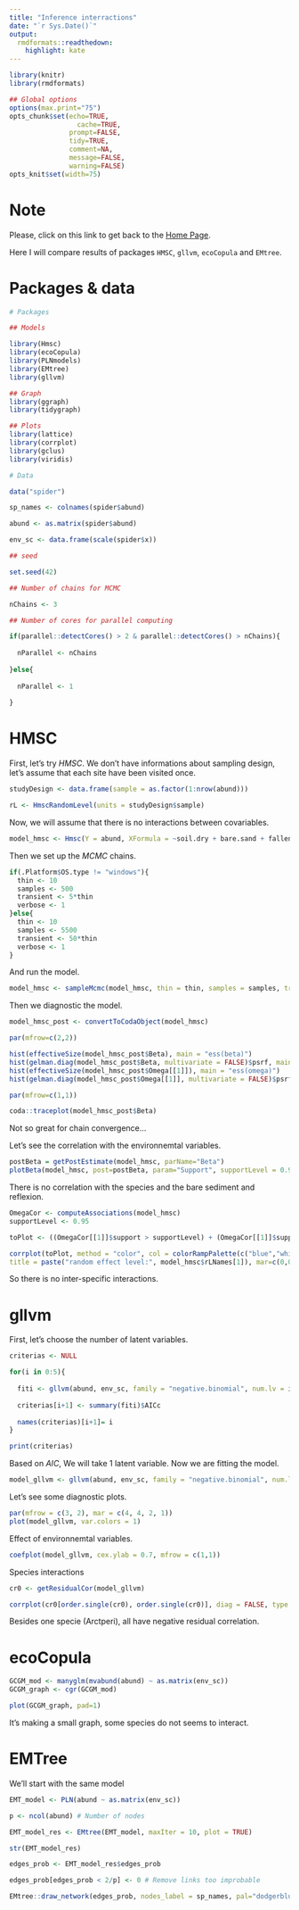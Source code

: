 ```yaml
---
title: "Inference interractions"
date: "`r Sys.Date()`"
output:
  rmdformats::readthedown:
    highlight: kate
---
```


<script src="https://hypothes.is/embed.js" async></script>

```r
library(knitr)
library(rmdformats)

## Global options
options(max.print="75")
opts_chunk$set(echo=TRUE,
	             cache=TRUE,
               prompt=FALSE,
               tidy=TRUE,
               comment=NA,
               message=FALSE,
               warning=FALSE)
opts_knit$set(width=75)
```


# Note

Please, click on this link to get back to the [Home Page](index.html).

Here I will compare results of packages `HMSC`, `gllvm`, `ecoCopula` and `EMtree`.

# Packages & data

```r
# Packages

## Models

library(Hmsc)
library(ecoCopula)
library(PLNmodels)
library(EMtree)
library(gllvm)

## Graph
library(ggraph)
library(tidygraph)

## Plots
library(lattice)
library(corrplot)
library(gclus)
library(viridis)

# Data

data("spider")

sp_names <- colnames(spider$abund)

abund <- as.matrix(spider$abund)

env_sc <- data.frame(scale(spider$x))

## seed

set.seed(42)

## Number of chains for MCMC

nChains <- 3

## Number of cores for parallel computing

if(parallel::detectCores() > 2 & parallel::detectCores() > nChains){
  
  nParallel <- nChains
  
}else{
  
  nParallel <- 1
  
}
```

# HMSC

First, let's  try *HMSC*. We don't have informations about sampling design, let's assume that each site have been visited once.

```r
studyDesign <- data.frame(sample = as.factor(1:nrow(abund)))

rL <- HmscRandomLevel(units = studyDesign$sample)
```

Now, we will assume that there is no interactions between covariables.

```r
model_hmsc <- Hmsc(Y = abund, XFormula = ~soil.dry + bare.sand + fallen.leaves + moss + herb.layer + reflection, XData = env_sc, studyDesign = studyDesign, ranLevels = list(sample = rL))
```


Then we set up the *MCMC* chains.

```r
if(.Platform$OS.type != "windows"){
  thin <- 10
  samples <- 500
  transient <- 5*thin
  verbose <- 1
}else{
  thin <- 10
  samples <- 5500
  transient <- 50*thin
  verbose <- 1
}
```

And run the model.

```r
model_hmsc <- sampleMcmc(model_hmsc, thin = thin, samples = samples, transient = transient, nChains = nChains, verbose = 1, nParallel = nParallel)
```

Then we diagnostic the model.

```r
model_hmsc_post <- convertToCodaObject(model_hmsc)

par(mfrow=c(2,2))

hist(effectiveSize(model_hmsc_post$Beta), main = "ess(beta)")
hist(gelman.diag(model_hmsc_post$Beta, multivariate = FALSE)$psrf, main = "psrf(beta)")
hist(effectiveSize(model_hmsc_post$Omega[[1]]), main = "ess(omega)")
hist(gelman.diag(model_hmsc_post$Omega[[1]], multivariate = FALSE)$psrf, main = "psrf(omega)")

par(mfrow=c(1,1))

coda::traceplot(model_hmsc_post$Beta)
```

Not so great for chain convergence...


Let's see the correlation with the environnemtal variables.

```r
postBeta = getPostEstimate(model_hmsc, parName="Beta")
plotBeta(model_hmsc, post=postBeta, param="Support", supportLevel = 0.95)
```

There is no correlation with the species and the bare sediment and reflexion. 

```r
OmegaCor <- computeAssociations(model_hmsc)
supportLevel <- 0.95

toPlot <- ((OmegaCor[[1]]$support > supportLevel) + (OmegaCor[[1]]$support < (1-supportLevel)) > 0) * OmegaCor[[1]]$mean

corrplot(toPlot, method = "color", col = colorRampPalette(c("blue","white","red"))(200),
title = paste("random effect level:", model_hmsc$rLNames[1]), mar=c(0,0,1,0))
```

So there is no inter-specific interactions.

# gllvm

First, let's choose the number of latent variables.

```r
criterias <- NULL

for(i in 0:5){
  
  fiti <- gllvm(abund, env_sc, family = "negative.binomial", num.lv = i, formula = abund ~ soil.dry + bare.sand + fallen.leaves + moss + herb.layer + reflection)
  
  criterias[i+1] <- summary(fiti)$AICc
  
  names(criterias)[i+1]= i
}

print(criterias)
```

Based on $AIC$, We will take 1 latent variable. Now we are fitting the model.

```r
model_gllvm <- gllvm(abund, env_sc, family = "negative.binomial", num.lv = 1, formula = abund ~ soil.dry + bare.sand + fallen.leaves + moss + herb.layer + reflection)
```

Let's see some diagnostic plots.

```r
par(mfrow = c(3, 2), mar = c(4, 4, 2, 1))
plot(model_gllvm, var.colors = 1)
```



Effect of environnemtal variables.

```r
coefplot(model_gllvm, cex.ylab = 0.7, mfrow = c(1,1))
```

Species interactions

```r
cr0 <- getResidualCor(model_gllvm)

corrplot(cr0[order.single(cr0), order.single(cr0)], diag = FALSE, type = "lower", method = "square", tl.cex = 0.8, tl.srt = 45, tl.col = "red")
```

Besides one specie (Arctperi), all have negative residual correlation.

# ecoCopula

```r
GCGM_mod <- manyglm(mvabund(abund) ~ as.matrix(env_sc))
GCGM_graph <- cgr(GCGM_mod)

plot(GCGM_graph, pad=1)
```

It's making a small graph, some species do not seems to interact.


# EMTree

We'll start with the same model

```r
EMT_model <- PLN(abund ~ as.matrix(env_sc))

p <- ncol(abund) # Number of nodes

EMT_model_res <- EMtree(EMT_model, maxIter = 10, plot = TRUE)

str(EMT_model_res)
```


```r
edges_prob <- EMT_model_res$edges_prob

edges_prob[edges_prob < 2/p] <- 0 # Remove links too improbable

EMtree::draw_network(edges_prob, nodes_label = sp_names, pal="dodgerblue3",layout="nicely", curv=0.1)
```